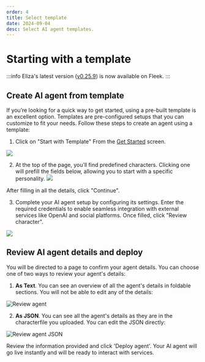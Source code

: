 ```yaml
---
order: 4
title: Select template
date: 2024-09-04
desc: Select AI agent templates.
---
```


# Starting with a template

:::info
Eliza's latest version ([v0.25.9](https://elizaos.github.io/eliza/docs/changelog/#v0259-march-02-2025)) is now available on Fleek.
:::

## Create AI agent from template

If you’re looking for a quick way to get started, using a pre-built template is an excellent option.
Templates are pre-configured setups that you can customize to fit your needs.
Follow these steps to create an agent using a template:

1. Click on "Start with Template"
   From the [Get Started](https://fleek.xyz/agents/) screen.

![](./b-template.png)

2. At the top of the page, you’ll find predefined characters.
   Clicking one will prefill the fields below, allowing you to start with a specific personality.
   ![](./template.png)

After filling in all the details, click "Continue".

3. Complete your AI agent setup by configuring its settings. Enter the required credentials to enable seamless integration with external services like OpenAI and social platforms. Once filled, click "Review character".

![](./env.png)

## Review AI agent details and deploy

You will be directed to a page to confirm your agent details. You can choose one of two ways to review your agent's details:

1. **As Text**. You can see an overview of all the agent's details in foldable sections. You will not be able to edit any of the details:

![Review agent](./review-agent.png)

2. **As JSON**. You can see all the agent's details as they are in the characterfile you uploaded. You can edit the JSON directly:

![Review agent JSON](./review-json.png)

Review the information provided and click 'Deploy agent'. Your AI agent will go live instantly and will be ready to interact with services.

